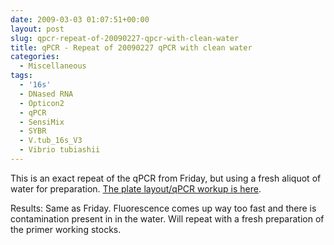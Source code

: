 ```yaml
---
date: 2009-03-03 01:07:51+00:00
layout: post
slug: qpcr-repeat-of-20090227-qpcr-with-clean-water
title: qPCR - Repeat of 20090227 qPCR with clean water
categories:
  - Miscellaneous
tags:
  - '16s'
  - DNased RNA
  - Opticon2
  - qPCR
  - SensiMix
  - SYBR
  - V.tub_16s_V3
  - Vibrio tubiashii
---
```


This is an exact repeat of the qPCR from Friday, but using a fresh aliquot of water for preparation. [The plate layout/qPCR workup is here](https://eagle.fish.washington.edu/Arabidopsis/Notebook%20Workup%20Files/20090302-1.jpg).

Results: Same as Friday. Fluorescence comes up way too fast and there is contamination present in in the water. Will repeat with a fresh preparation of the primer working stocks.

